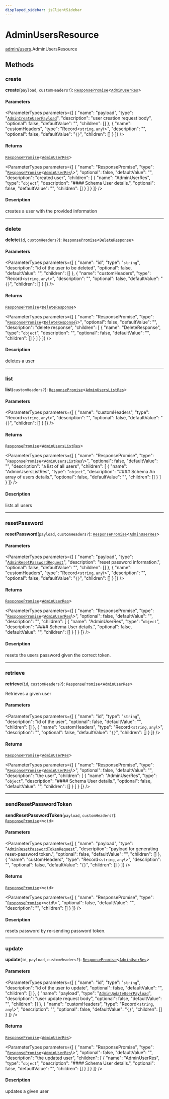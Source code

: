 ```yaml
---
displayed_sidebar: jsClientSidebar
---
```



# AdminUsersResource

[admin/users](../../modules/admin_users.mdx).AdminUsersResource

## Methods

### create

**create**(`payload`, `customHeaders?`): [`ResponsePromise`](../../swaps/modules/swaps.internal.mdx#responsepromise)<[`AdminUserRes`](../../internal/modules/admin_discounts.internal.internal.mdx#adminuserres)\>

#### Parameters

<ParameterTypes parameters={[
  {
    "name": "payload",
    "type": "[`AdminCreateUserPayload`](../modules/admin_users.internal.mdx#admincreateuserpayload)",
    "description": "user creation request body",
    "optional": false,
    "defaultValue": "",
    "children": []
  },
  {
    "name": "customHeaders",
    "type": "Record<`string`, `any`\\>",
    "description": "",
    "optional": false,
    "defaultValue": "`{}`",
    "children": []
  }
]} />

#### Returns

[`ResponsePromise`](../../swaps/modules/swaps.internal.mdx#responsepromise)<[`AdminUserRes`](../../internal/modules/admin_discounts.internal.internal.mdx#adminuserres)\>

<ParameterTypes parameters={[
  {
    "name": "ResponsePromise",
    "type": "[`ResponsePromise`](../../swaps/modules/swaps.internal.mdx#responsepromise)<[`AdminUserRes`](../../internal/modules/admin_discounts.internal.internal.mdx#adminuserres)\\>",
    "optional": false,
    "defaultValue": "",
    "description": "created user",
    "children": [
      {
        "name": "AdminUserRes",
        "type": "`object`",
        "description": "#### Schema User details.",
        "optional": false,
        "defaultValue": "",
        "children": []
      }
    ]
  }
]} />

#### Description

creates a user with the provided information

___

### delete

**delete**(`id`, `customHeaders?`): [`ResponsePromise`](../../swaps/modules/swaps.internal.mdx#responsepromise)<[`DeleteResponse`](../../internal/modules/admin_discounts.internal.internal.mdx#deleteresponse)\>

#### Parameters

<ParameterTypes parameters={[
  {
    "name": "id",
    "type": "`string`",
    "description": "id of the user to be deleted",
    "optional": false,
    "defaultValue": "",
    "children": []
  },
  {
    "name": "customHeaders",
    "type": "Record<`string`, `any`\\>",
    "description": "",
    "optional": false,
    "defaultValue": "`{}`",
    "children": []
  }
]} />

#### Returns

[`ResponsePromise`](../../swaps/modules/swaps.internal.mdx#responsepromise)<[`DeleteResponse`](../../internal/modules/admin_discounts.internal.internal.mdx#deleteresponse)\>

<ParameterTypes parameters={[
  {
    "name": "ResponsePromise",
    "type": "[`ResponsePromise`](../../swaps/modules/swaps.internal.mdx#responsepromise)<[`DeleteResponse`](../../internal/modules/admin_discounts.internal.internal.mdx#deleteresponse)\\>",
    "optional": false,
    "defaultValue": "",
    "description": "delete response",
    "children": [
      {
        "name": "DeleteResponse",
        "type": "`object`",
        "description": "",
        "optional": false,
        "defaultValue": "",
        "children": []
      }
    ]
  }
]} />

#### Description

deletes a user

___

### list

**list**(`customHeaders?`): [`ResponsePromise`](../../swaps/modules/swaps.internal.mdx#responsepromise)<[`AdminUsersListRes`](../../internal/modules/admin_discounts.internal.internal.mdx#adminuserslistres)\>

#### Parameters

<ParameterTypes parameters={[
  {
    "name": "customHeaders",
    "type": "Record<`string`, `any`\\>",
    "description": "",
    "optional": false,
    "defaultValue": "`{}`",
    "children": []
  }
]} />

#### Returns

[`ResponsePromise`](../../swaps/modules/swaps.internal.mdx#responsepromise)<[`AdminUsersListRes`](../../internal/modules/admin_discounts.internal.internal.mdx#adminuserslistres)\>

<ParameterTypes parameters={[
  {
    "name": "ResponsePromise",
    "type": "[`ResponsePromise`](../../swaps/modules/swaps.internal.mdx#responsepromise)<[`AdminUsersListRes`](../../internal/modules/admin_discounts.internal.internal.mdx#adminuserslistres)\\>",
    "optional": false,
    "defaultValue": "",
    "description": "a list of all users",
    "children": [
      {
        "name": "AdminUsersListRes",
        "type": "`object`",
        "description": "#### Schema An array of users details.",
        "optional": false,
        "defaultValue": "",
        "children": []
      }
    ]
  }
]} />

#### Description

lists all users

___

### resetPassword

**resetPassword**(`payload`, `customHeaders?`): [`ResponsePromise`](../../swaps/modules/swaps.internal.mdx#responsepromise)<[`AdminUserRes`](../../internal/modules/admin_discounts.internal.internal.mdx#adminuserres)\>

#### Parameters

<ParameterTypes parameters={[
  {
    "name": "payload",
    "type": "[`AdminResetPasswordRequest`](../../internal/classes/admin_discounts.internal.internal.AdminResetPasswordRequest.mdx)",
    "description": "reset password information.",
    "optional": false,
    "defaultValue": "",
    "children": []
  },
  {
    "name": "customHeaders",
    "type": "Record<`string`, `any`\\>",
    "description": "",
    "optional": false,
    "defaultValue": "`{}`",
    "children": []
  }
]} />

#### Returns

[`ResponsePromise`](../../swaps/modules/swaps.internal.mdx#responsepromise)<[`AdminUserRes`](../../internal/modules/admin_discounts.internal.internal.mdx#adminuserres)\>

<ParameterTypes parameters={[
  {
    "name": "ResponsePromise",
    "type": "[`ResponsePromise`](../../swaps/modules/swaps.internal.mdx#responsepromise)<[`AdminUserRes`](../../internal/modules/admin_discounts.internal.internal.mdx#adminuserres)\\>",
    "optional": false,
    "defaultValue": "",
    "description": "",
    "children": [
      {
        "name": "AdminUserRes",
        "type": "`object`",
        "description": "#### Schema User details.",
        "optional": false,
        "defaultValue": "",
        "children": []
      }
    ]
  }
]} />

#### Description

resets the users password given the correct token.

___

### retrieve

**retrieve**(`id`, `customHeaders?`): [`ResponsePromise`](../../swaps/modules/swaps.internal.mdx#responsepromise)<[`AdminUserRes`](../../internal/modules/admin_discounts.internal.internal.mdx#adminuserres)\>

Retrieves a given user

#### Parameters

<ParameterTypes parameters={[
  {
    "name": "id",
    "type": "`string`",
    "description": "id of the user",
    "optional": false,
    "defaultValue": "",
    "children": []
  },
  {
    "name": "customHeaders",
    "type": "Record<`string`, `any`\\>",
    "description": "",
    "optional": false,
    "defaultValue": "`{}`",
    "children": []
  }
]} />

#### Returns

[`ResponsePromise`](../../swaps/modules/swaps.internal.mdx#responsepromise)<[`AdminUserRes`](../../internal/modules/admin_discounts.internal.internal.mdx#adminuserres)\>

<ParameterTypes parameters={[
  {
    "name": "ResponsePromise",
    "type": "[`ResponsePromise`](../../swaps/modules/swaps.internal.mdx#responsepromise)<[`AdminUserRes`](../../internal/modules/admin_discounts.internal.internal.mdx#adminuserres)\\>",
    "optional": false,
    "defaultValue": "",
    "description": "the user",
    "children": [
      {
        "name": "AdminUserRes",
        "type": "`object`",
        "description": "#### Schema User details.",
        "optional": false,
        "defaultValue": "",
        "children": []
      }
    ]
  }
]} />

___

### sendResetPasswordToken

**sendResetPasswordToken**(`payload`, `customHeaders?`): [`ResponsePromise`](../../swaps/modules/swaps.internal.mdx#responsepromise)<`void`\>

#### Parameters

<ParameterTypes parameters={[
  {
    "name": "payload",
    "type": "[`AdminResetPasswordTokenRequest`](../../internal/classes/admin_discounts.internal.internal.AdminResetPasswordTokenRequest.mdx)",
    "description": "payload for generating reset-password token.",
    "optional": false,
    "defaultValue": "",
    "children": []
  },
  {
    "name": "customHeaders",
    "type": "Record<`string`, `any`\\>",
    "description": "",
    "optional": false,
    "defaultValue": "`{}`",
    "children": []
  }
]} />

#### Returns

[`ResponsePromise`](../../swaps/modules/swaps.internal.mdx#responsepromise)<`void`\>

<ParameterTypes parameters={[
  {
    "name": "ResponsePromise",
    "type": "[`ResponsePromise`](../../swaps/modules/swaps.internal.mdx#responsepromise)<`void`\\>",
    "optional": false,
    "defaultValue": "",
    "description": "",
    "children": []
  }
]} />

#### Description

resets password by re-sending password token.

___

### update

**update**(`id`, `payload`, `customHeaders?`): [`ResponsePromise`](../../swaps/modules/swaps.internal.mdx#responsepromise)<[`AdminUserRes`](../../internal/modules/admin_discounts.internal.internal.mdx#adminuserres)\>

#### Parameters

<ParameterTypes parameters={[
  {
    "name": "id",
    "type": "`string`",
    "description": "id of the user to update",
    "optional": false,
    "defaultValue": "",
    "children": []
  },
  {
    "name": "payload",
    "type": "[`AdminUpdateUserPayload`](../modules/admin_users.internal.mdx#adminupdateuserpayload)",
    "description": "user update request body",
    "optional": false,
    "defaultValue": "",
    "children": []
  },
  {
    "name": "customHeaders",
    "type": "Record<`string`, `any`\\>",
    "description": "",
    "optional": false,
    "defaultValue": "`{}`",
    "children": []
  }
]} />

#### Returns

[`ResponsePromise`](../../swaps/modules/swaps.internal.mdx#responsepromise)<[`AdminUserRes`](../../internal/modules/admin_discounts.internal.internal.mdx#adminuserres)\>

<ParameterTypes parameters={[
  {
    "name": "ResponsePromise",
    "type": "[`ResponsePromise`](../../swaps/modules/swaps.internal.mdx#responsepromise)<[`AdminUserRes`](../../internal/modules/admin_discounts.internal.internal.mdx#adminuserres)\\>",
    "optional": false,
    "defaultValue": "",
    "description": "the updated user",
    "children": [
      {
        "name": "AdminUserRes",
        "type": "`object`",
        "description": "#### Schema User details.",
        "optional": false,
        "defaultValue": "",
        "children": []
      }
    ]
  }
]} />

#### Description

updates a given user
